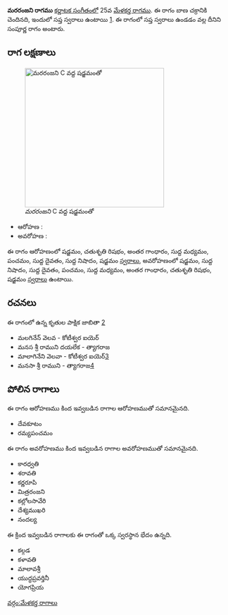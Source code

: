 {{Infobox ragam
	| name          	= మరరంజని
	| synonym	    	= 
	| mela          	= 25
	| chakra        	= బాణ
	| janaka        	= 
	| type          	= సంపూర్ణ
	| arohanam      	= {{svaraC|S|R2|G3|M1|P|D1|N1|S'}} 
	| avarohanam    	= {{svaraC|S'|N1|D1|P|M1|G3|R2|S}}
	| jeeva         	=
	| chhaya        	=
	| nyasa         	=
	| vishesha      	= 
	| equivalent  		= 
}}
{{కర్ణాటక సంగీత రాగాలు}}
'''మరరంజని రాగము''' [[కర్ణాటక సంగీతం]]లో 25వ [[మేళకర్త రాగము]]. ఈ రాగం బాణ చక్రానికి చెందినది, ఇందులో సప్త స్వరాలు ఉంటాయి [https://en.wikipedia.org/wiki/Melakarta]. ఈ రాగంలో సప్త స్వరాలు ఉండడం వల్ల దీనిని సంపూర్ణ రాగం అంటారు.


==రాగ లక్షణాలు==
[[Image:mararanjani_kb2wiki.png|thumb|right|316px|''మరరంజని'' C వద్ద షడ్జమంతో]]

* ఆరోహణ : {{svaraC|S|R2|G3|M1|P|D1|N1|S'}} 
* అవరోహణ : {{svaraC|S'|N1|D1|P|M1|G3|R2|S}}

ఈ రాగం ఆరోహణంలో షడ్జమం, చతుశృతి రిషభం, అంతర గాంధారం, సుద్ద మధ్యమం, పంచమం, సుద్ద దైవతం, సుద్ద నిషాదం, షడ్జమం [[స్వరాలు]], అవరోహణంలో షడ్జమం, సుద్ద నిషాదం, సుద్ద దైవతం, పంచమం, సుద్ద మధ్యమం, అంతర గాంధారం, చతుశృతి రిషభం, షడ్జమం [[స్వరాలు]] ఉంటాయి.

==రచనలు==
ఈ రాగంలో ఉన్న కృతుల పాక్షిక జాబితా [https://github.com/ssrihari/ragavardhini/blob/master/ragas/kritis.psv]
* మలగినేన్   వెలవ - కోటీశ్వర ఐయెర్
* మనస శ్రీ రాముని దయలేక - త్యాగరాజ
* మాలాగినేని వెలవా - కోటీశ్వర ఐయెర్[http://www.karnatik.com/c1781.shtml]
* మనసా శ్రీ రాముని - త్యాగరాజ[http://www.karnatik.com/c2544.shtml]




==పోలిన రాగాలు==
ఈ రాగం ఆరోహణము కింద ఇవ్వబడిన రాగాల ఆరోహణముతో సమానమైనది.
* దేవకూటం
* రమ్యపంచమం

ఈ రాగం అవరోహణము కింద ఇవ్వబడిన రాగాల అవరోహణముతో సమానమైనది.
* కారధ్వతి
* శరావతి
* కర్ణరూపి
* మిత్రరంజని
* కల్లోలసావేరి
* దేశ్యముఖరి
* నందల్య

ఈ క్రింద ఇవ్వబడిన రాగాలకు ఈ రాగంతో ఒక్క స్వరస్థాన భేదం ఉన్నది.
* కల్గడ
* కళావతి
* మాలావశ్రీ
* యుద్ధప్రవర్తినీ
* యోగప్రియ



[[వర్గం:మేళకర్త రాగాలు]]